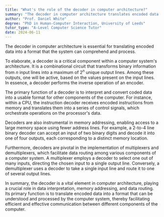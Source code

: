 ```yaml
---
title: "What's the role of the decoder in computer architecture?"
summary: "The decoder in computer architecture translates encoded data into a format that the system can understand and process."
author: "Prof. Daniel White"
degree: "PhD in Human-Computer Interaction, University of Leeds"
tutor_type: "A-Level Computer Science Tutor"
date: 2024-06-11
---
```


The decoder in computer architecture is essential for translating encoded data into a format that the system can comprehend and process.

To elaborate, a decoder is a critical component within a computer system's architecture. It is a combinational circuit that transforms binary information from $n$ input lines into a maximum of $2^n$ unique output lines. Among these outputs, one will be active, based on the values present on the input lines. In essence, a decoder performs the inverse operation of an encoder.

The primary function of a decoder is to interpret and convert coded data into a usable format for other components of the computer. For instance, within a CPU, the instruction decoder receives encoded instructions from memory and translates them into a series of control signals, which orchestrate operations on the processor's data.

Decoders are also instrumental in memory addressing, enabling access to a large memory space using fewer address lines. For example, a $2$-to-$4$ line binary decoder can accept an input of two binary digits and decode it into one of four outputs, each corresponding to a distinct memory location.

Furthermore, decoders are pivotal in the implementation of multiplexers and demultiplexers, which facilitate data routing among various components of a computer system. A multiplexer employs a decoder to select one out of many inputs, directing the chosen input to a single output line. Conversely, a demultiplexer uses a decoder to take a single input line and route it to one of several output lines.

In summary, the decoder is a vital element in computer architecture, playing a crucial role in data interpretation, memory addressing, and data routing. Its primary function is to translate encoded data into a format that can be understood and processed by the computer system, thereby facilitating efficient and effective communication between different components of the computer.
    